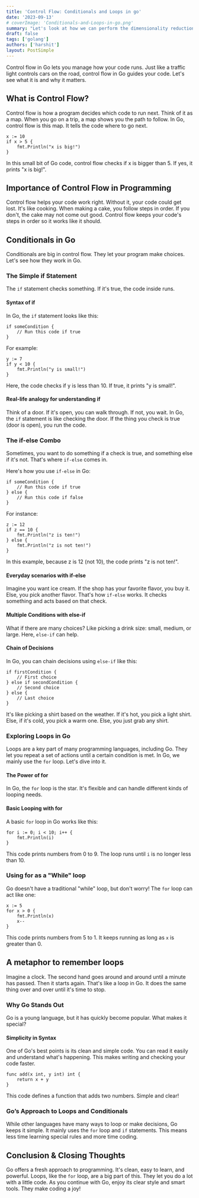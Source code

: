 ```yaml
---
title: 'Control Flow: Conditionals and Loops in go'
date: '2023-09-13'
# coverImage: 'Conditionals-and-Loops-in-go.png'
summary: "Let's look at how we can perform the dimensionality reduction using the Auto-Encoders using Tensorflow"
draft: false
tags: ['golang']
authors: ['harshit']
layout: PostSimple
---
```


Control flow in Go lets you manage how your code runs. Just like a traffic light controls cars on the road, control flow in Go guides your code. Let's see what it is and why it matters.

## **What is Control Flow?**

Control flow is how a program decides which code to run next. Think of it as a map. When you go on a trip, a map shows you the path to follow. In Go, control flow is this map. It tells the code where to go next.

```
x := 10
if x > 5 {
    fmt.Println("x is big!")
}
```

In this small bit of Go code, control flow checks if x is bigger than 5. If yes, it prints "x is big!".

## **Importance of Control Flow in Programming**

Control flow helps your code work right. Without it, your code could get lost. It's like cooking. When making a cake, you follow steps in order. If you don't, the cake may not come out good. Control flow keeps your code's steps in order so it works like it should.

## **Conditionals in Go**

Conditionals are big in control flow. They let your program make choices. Let's see how they work in Go.

### **The Simple if Statement**

The `if` statement checks something. If it's true, the code inside runs.

#### **Syntax of if**

In Go, the `if` statement looks like this:

```
if someCondition {
    // Run this code if true
}
```

For example:

```
y := 7
if y < 10 {
    fmt.Println("y is small!")
}
```

Here, the code checks if y is less than 10. If true, it prints "y is small!".

#### **Real-life analogy for understanding if**

Think of a door. If it's open, you can walk through. If not, you wait. In Go, the `if` statement is like checking the door. If the thing you check is true (door is open), you run the code.

### **The if-else Combo**

Sometimes, you want to do something if a check is true, and something else if it's not. That's where `if-else` comes in.

Here's how you use `if-else` in Go:

```
if someCondition {
    // Run this code if true
} else {
    // Run this code if false
}
```

For instance:

```
z := 12
if z == 10 {
    fmt.Println("z is ten!")
} else {
    fmt.Println("z is not ten!")
}
```

In this example, because z is 12 (not 10), the code prints "z is not ten!".

#### **Everyday scenarios with if-else**

Imagine you want ice cream. If the shop has your favorite flavor, you buy it. Else, you pick another flavor. That's how `if-else` works. It checks something and acts based on that check.

#### **Multiple Conditions with else-if**

What if there are many choices? Like picking a drink size: small, medium, or large. Here, `else-if` can help.

#### **Chain of Decisions**

In Go, you can chain decisions using `else-if` like this:

```
if firstCondition {
    // First choice
} else if secondCondition {
    // Second choice
} else {
    // Last choice
}
```

It's like picking a shirt based on the weather. If it's hot, you pick a light shirt. Else, if it's cold, you pick a warm one. Else, you just grab any shirt.

### **Exploring Loops in Go**

Loops are a key part of many programming languages, including Go. They let you repeat a set of actions until a certain condition is met. In Go, we mainly use the `for` loop. Let's dive into it.

#### **The Power of for**

In Go, the `for` loop is the star. It's flexible and can handle different kinds of looping needs.

#### **Basic Looping with for**

A basic `for` loop in Go works like this:

```
for i := 0; i < 10; i++ {
    fmt.Println(i)
}
```

This code prints numbers from 0 to 9. The loop runs until `i` is no longer less than 10.

### **Using for as a "While" loop**

Go doesn't have a traditional "while" loop, but don't worry! The `for` loop can act like one:

```
x := 5
for x > 0 {
    fmt.Println(x)
    x--
}
```

This code prints numbers from 5 to 1. It keeps running as long as `x` is greater than 0.

## **A metaphor to remember loops**

Imagine a clock. The second hand goes around and around until a minute has passed. Then it starts again. That's like a loop in Go. It does the same thing over and over until it's time to stop.

### **Why Go Stands Out**

Go is a young language, but it has quickly become popular. What makes it special?

#### **Simplicity in Syntax**

One of Go's best points is its clean and simple code. You can read it easily and understand what's happening. This makes writing and checking your code faster.

```
func add(x int, y int) int {
    return x + y
}
```

This code defines a function that adds two numbers. Simple and clear!

### **Go’s Approach to Loops and Conditionals**

While other languages have many ways to loop or make decisions, Go keeps it simple. It mainly uses the `for` loop and `if` statements. This means less time learning special rules and more time coding.

## **Conclusion & Closing Thoughts**

Go offers a fresh approach to programming. It's clean, easy to learn, and powerful. Loops, like the `for` loop, are a big part of this. They let you do a lot with a little code. As you continue with Go, enjoy its clear style and smart tools. They make coding a joy!
